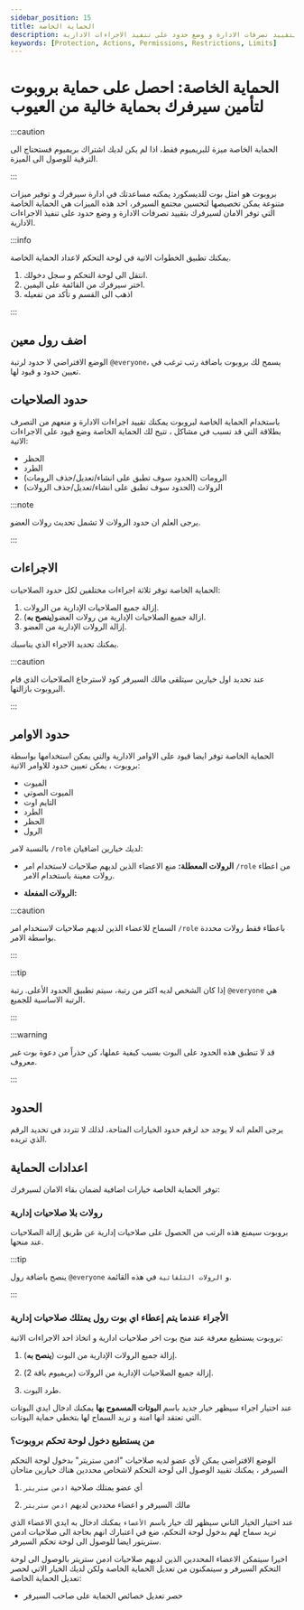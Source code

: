 ```yaml
---
sidebar_position: 15
title: الحماية الخاصة
description: الحماية الخاصة توفر لك مجتمع آمن لسيرفرك بتقييد تصرفات الادارة و وضع حدود على تنفيذ الاجراءات الادارية.
keywords: [Protection, Actions, Permissions, Restrictions, Limits]
---
```


# الحماية الخاصة: احصل على حماية بروبوت لتأمين سيرفرك بحماية خالية من العيوب

:::caution 

الحماية الخاصة ميزة للبريميوم فقط، اذا لم يكن لديك اشتراك بريميوم فستحتاج الى الترقية للوصول الى الميزة.

:::

بروبوت هو امثل بوت للديسكورد يمكنه مساعدتك في ادارة سيرفرك و توفير ميزات متنوعة يمكن تخصيصها لتحسين مجتمع السيرفر، احد هذه الميزات هي الحماية الخاصة التي توفر الامان لسيرفرك بتقييد تصرفات الادارة و وضع حدود على تنفيذ الاجراءات الادارية.

:::info

يمكنك تطبيق الخطوات الاتية في لوحة التحكم لاعداد الحماية الخاصة.

1. انتقل الى لوحة التحكم و سجل دخولك. 
2. اختر سيرفرك من القائمة على اليمين.
3. اذهب الى القسم و تأكد من تفعيله

:::

## اضف رول معين

الوضع الافتراضي لا حدود لرتبة `@everyone`، يسمح لك بروبوت باضافة رتب ترغب في تعيين حدود و قيود لها.

## حدود الصلاحيات

باستخدام الحماية الخاصة لبروبوت يمكنك تقييد اجراءات الادارة و منعهم من التصرف بطلاقة التي قد تسبب في مشاكل ، تتيح لك الحماية الخاصة وضع قيود على الاجراءات الاتية:

- الحظر
- الطرد
- الرومات (الحدود سوف تطبق على انشاء/تعديل/حذف الرومات)
- الرولات (الحدود سوف تطبق على انشاء/تعديل/حذف الرولات)

:::note 

يرجى العلم ان حدود الرولات لا تشمل تحديث رولات العضو.

:::

## الاجراءات

الحماية الخاصة توفر ثلاثة اجراءات مختلفين لكل حدود الصلاحيات:

1. إزالة جميع الصلاحيات الإدارية من الرولات.
2. ازالة جميع الصلاحيات الإدارية من رولات العضو(**ينصح به**).
3. إزالة الرولات الإدارية من العضو.

يمكنك تحديد الاجراء الذي يناسبك.

:::caution

عند تحديد اول خيارين سيتلقى مالك السيرفر كود لاسترجاع الصلاحيات الذي قام البروبوت بازالتها.

:::

## حدود الاوامر

الحماية الخاصة توفر ايضا قيود على الاوامر الادارية والتي يمكن استخدامها بواسطة بروبوت ، يمكن تعيين حدود للاوامر الاتية:

- الميوت
- الميوت الصوتي
- التايم اوت
- الطرد
- الحظر
- الرول

بالنسبة لامر `/role` لديك خيارين اضافيان:

- **الرولات المعطلة:** منع الاعضاء الذين لديهم صلاحيات لاستخدام امر `/role` من اعطاء رولات معينة باستخدام الامر.

- **الرولات المفعلة:**

:::caution

السماح للاعضاء الذين لديهم صلاحيات لاستخدام امر `/role` باعطاء فقط رولات محددة بواسطة الامر.

:::

:::tip

إذا كان الشخص لديه اكثر من رتبة، سيتم تطبيق الحدود الأعلى. رتبة `@everyone` هي الرتبة الاساسية للجميع.

:::

:::warning

قد لا تنطبق هذه الحدود على البوت بسبب كيفية عملها، كن حذراً من دعوة بوت غير معروف.

:::

## الحدود 

يرجى العلم انه لا يوجد حد لرقم حدود الخيارات المتاحة، لذلك لا تتردد في تحديد الرقم الذي تريده.


## اعدادات الحماية

توفر الحماية الخاصة خيارات اضافية لضمان بقاء الامان لسيرفرك:

### رولات بلا صلاحيات إدارية

بروبوت سيمنع هذه الرتب من الحصول على صلاحيات إدارية عن طريق إزالة الصلاحيات عند منحها.

:::tip

ينصح باضافة رول `@everyone` و `الرولات التلقائية` في هذه القائمة.

:::

### الأجراء عندما يتم إعطاء اي بوت رول يمتلك صلاحيات إدارية

بروبوت يستطيع معرفة عند منح بوت اخر صلاحيات ادارية و اتخاذ احد الاجراءات الاتية:

1. إزالة جميع الرولات الإدارية من البوت (**ينصح به**).

2. إزالة جميع الصلاحيات الإدارية من الرولات (بريميوم باقة 2).

3. طرد البوت.

عند اختيار اجراء سيظهر خيار جديد باسم **البوتات المسموح بها** يمكنك ادخال ايدي البوتات التي تعتقد انها امنة و تريد السماح لها بتخطي حماية البوتات.

### من يستطيع دخول لوحة تحكم بروبوت؟

الوضع الافتراضي يمكن لأي عضو لديه صلاحيات "ادمن ستريتر" بدخول لوحة التحكم السيرفر ، يمكنك تقييد الوصول الى لوحة التحكم لاشخاص محددين هناك خيارين متاحان

1. أي عضو يمتلك صلاحية `ادمن ستريتر`

2. مالك السيرفر و اعضاء محددين لديهم `ادمن ستريتر`

عند اختيار الخيار التاني سيظهر لك خيار باسم `الأعضاء` يمكنك ادخال به ايدي الاعضاء الذي تريد  سماح لهم بدخول لوحة التحكم، ضع في اعتبارك انهم بحاجة الى صلاحيات ادمن ستريتور ايضا للوصول الى لوحة تحكم السيرفر.

اخيرا سيتمكن الاعضاء المحددين الذين لديهم صلاحيات ادمن ستريتر بالوصول الى لوحة التحكم السيرفر و سيتمكنون من تعديل الحماية الخاصة ولكن لديك الخيار الاتي لحصر تعديل الحماية الخاصة:

- حصر تعديل خصائص الحماية على صاحب السيرفر




